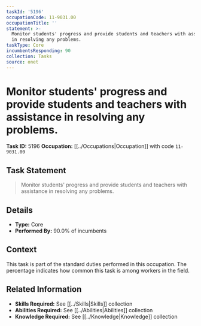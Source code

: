 ```yaml
---
taskId: '5196'
occupationCode: 11-9031.00
occupationTitle: ''
statement: >-
  Monitor students' progress and provide students and teachers with assistance
  in resolving any problems.
taskType: Core
incumbentsResponding: 90
collection: Tasks
source: onet
---
```

# Monitor students' progress and provide students and teachers with assistance in resolving any problems.

**Task ID:** 5196
**Occupation:** [[../Occupations|Occupation]] with code `11-9031.00`

## Task Statement

> Monitor students' progress and provide students and teachers with assistance in resolving any problems.

## Details

- **Type:** Core
- **Performed By:** 90.0% of incumbents

## Context

This task is part of the standard duties performed in this occupation. The percentage indicates how common this task is among workers in the field.

## Related Information

- **Skills Required:** See [[../Skills|Skills]] collection
- **Abilities Required:** See [[../Abilities|Abilities]] collection
- **Knowledge Required:** See [[../Knowledge|Knowledge]] collection
